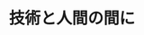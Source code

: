 ﻿---
title: "技術と人間の間に"
category: "工学院"
vol: 44
interviewee: "梅室 博行 "
url: ""
tags: []
pdf: "44-4.pdf"
career: ""
preface: "人と技術。発展し続ける技術と我々人間がいかにうまくつきあっていくか。梅室ではこれをキーワードに日夜研究を進めている。"
---
